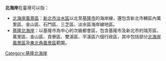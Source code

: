 '''北海岸'''在臺灣可以指：
* [[北海岸風景區|北海岸風景區]]：[[新北市|新北市]][[淡水區|淡水區]]以北至[[基隆市|基隆市]]的海岸線，還包含新北市轄區內萬里區、金山區、石門區、三芝區、淡水區海岸線地區。
* [[基隆北海岸|基隆北海岸]]：以基隆市為中心的次級都會區，包含基隆市及新北市的瑞芳區、萬里區、金山區、貢寮區、雙溪區、平溪區六個行政區，其中包括部分[[北海岸風景區|北海岸風景區]]及[[東北角風景區|東北角風景區]]範圍。

{{Disambig|Cat=三字消歧義}}
[[Category:基隆北海岸|Category:基隆北海岸]]